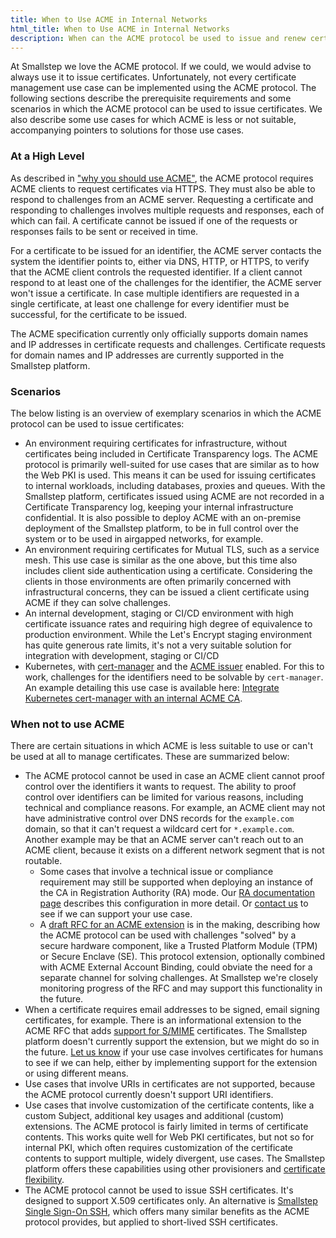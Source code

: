```yaml
---
title: When to Use ACME in Internal Networks
html_title: When to Use ACME in Internal Networks
description: When can the ACME protocol be used to issue and renew certificates in internal networks.
---
```


At Smallstep we love the ACME protocol.
If we could, we would advise to always use it to issue certificates.
Unfortunately, not every certificate management use case can be implemented using the ACME protocol.
The following sections describe the prerequisite requirements and some scenarios in which the ACME protocol can be used to issue certificates.
We also describe some use cases for which ACME is less or not suitable, accompanying pointers to solutions for those use cases.

### At a High Level

As described in ["why you should use ACME"](/docs/certificate-manager/acme/why-use-acme), the ACME protocol requires ACME clients to request certificates via HTTPS.
They must also be able to respond to challenges from an ACME server.
Requesting a certificate and responding to challenges involves multiple requests and responses, each of which can fail.
A certificate cannot be issued if one of the requests or responses fails to be sent or received in time.

For a certificate to be issued for an identifier, the ACME server contacts the system the identifier points to, either via DNS, HTTP, or HTTPS, to verify that the ACME client controls the requested identifier.
If a client cannot respond to at least one of the challenges for the identifier, the ACME server won't issue a certificate.
In case multiple identifiers are requested in a single certificate, at least one challenge for every identifier must be successful, for the certificate to be issued.

The ACME specification currently only officially supports domain names and IP addresses in certificate requests and challenges.
Certificate requests for domain names and IP addresses are currently supported in the Smallstep platform.


### Scenarios

The below listing is an overview of exemplary scenarios in which the ACME protocol can be used to issue certificates:

- An environment requiring certificates for infrastructure, without certificates being included in Certificate Transparency logs.
    The ACME protocol is primarily well-suited for use cases that are similar as to how the Web PKI is used.
    This means it can be used for issuing certificates to internal workloads, including databases, proxies and queues.
    With the Smallstep platform, certificates issued using ACME are not recorded in a Certificate Transparency log, keeping your internal infrastructure confidential.
    It is also possible to deploy ACME with an on-premise deployment of the Smallstep platform, to be in full control over the system or to be used in airgapped networks, for example.
- An environment requiring certificates for Mutual TLS, such as a service mesh.
    This use case is similar as the one above, but this time also includes client side authentication using a certificate.
    Considering the clients in those environments are often primarily concerned with infrastructural concerns, they can be issued a client certificate using ACME if they can solve challenges.
- An internal development, staging or CI/CD environment with high certificate issuance rates and requiring high degree of equivalence to production environment.
    While the Let's Encrypt staging environment has quite generous rate limits, it's not a very suitable solution for integration with development, staging or CI/CD 
- Kubernetes, with [cert-manager](https://cert-manager.io/) and the [ACME issuer](https://cert-manager.io/docs/configuration/acme/) enabled.
    For this to work, challenges for the identifiers need to be solvable by `cert-manager`.
    An example detailing this use case is available here: [Integrate Kubernetes cert-manager with an internal ACME CA](https://smallstep.com/docs/tutorials/kubernetes-acme-ca).

### When not to use ACME

There are certain situations in which ACME is less suitable to use or can't be used at all to manage certificates.
These are summarized below:

- The ACME protocol cannot be used in case an ACME client cannot proof control over the identifiers it wants to request.
    The ability to proof control over identifiers can be limited for various reasons, including technical and compliance reasons.
    For example, an ACME client may not have administrative control over DNS records for the `example.com` domain, so that it can't request a wildcard cert for `*.example.com`.
    Another example may be that an ACME server can't reach out to an ACME client, because it exists on a different network segment that is not routable.
    *   Some cases that involve a technical issue or compliance requirement may still be supported when deploying an instance of the CA in Registration Authority (RA) mode.
        Our [RA documentation page](https://smallstep.com/docs/step-ca/registration-authority-ra-mode) describes this configuration in more detail.
        Or [contact us](mailto:support@smallstep.com) to see if we can support your use case.
    *   A [draft RFC for an ACME extension](https://www.ietf.org/id/draft-bweeks-acme-device-attest-00.html) is in the making, describing how the ACME protocol can be used with challenges "solved" by a secure hardware component, like a Trusted Platform Module (TPM) or Secure Enclave (SE).
        This protocol extension, optionally combined with ACME External Account Binding, could obviate the need for a separate channel for solving challenges.
        At Smallstep we're closely monitoring progress of the RFC and may support this functionality in the future.
- When a certificate requires email addresses to be signed, email signing certificates, for example. 
    There is an informational extension to the ACME RFC that adds [support for S/MIME](https://datatracker.ietf.org/doc/rfc8823/) certificates.
    The Smallstep platform doesn't currently support the extension, but we might do so in the future.
    [Let us know](mailto:support@smallstep.com) if your use case involves certificates for humans to see if we can help, either by implementing support for the extension or using different means.
- Use cases that involve URIs in certificates are not supported, because the ACME protocol currently doesn't support URI identifiers.
- Use cases that involve customization of the certificate contents, like a custom Subject, additional key usages and additional (custom) extensions.
    The ACME protocol is fairly limited in terms of certificate contents.
    This works quite well for Web PKI certificates, but not so for internal PKI, which often requires customization of the certificate contents to support multiple, widely divergent, use cases.
    The Smallstep platform offers these capabilities using other provisioners and [certificate flexibility](https://smallstep.com/blog/x509-certificate-flexibility/).
- The ACME protocol cannot be used to issue SSH certificates. 
    It's designed to support X.509 certificates only.
    An alternative is [Smallstep Single Sign-On SSH](https://smallstep.com/sso-ssh/), which offers many similar benefits as the ACME protocol provides, but applied to short-lived SSH certificates.